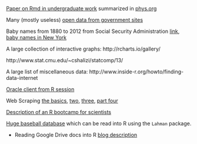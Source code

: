 

[Paper on Rmd in undergraduate work](http://escholarship.org/uc/item/90b2f5xh) summarized in [phys.org](http://phys.org/news/2014-02-scientific-young.html)

Many (mostly useless) [open data from government sites](http://www.data.gov/open-gov/)

Baby names from 1880 to 2012 from Social Security Administration [link](http://www.ssa.gov/oact/babynames/names.zip), [baby names in New York](http://catalog.data.gov/dataset/baby-names-beginning-2007)

A large collection of interactive graphs: http://rcharts.io/gallery/

http://www.stat.cmu.edu/~cshalizi/statcomp/13/

A large list of miscellaneous data: http://www.inside-r.org/howto/finding-data-internet

[Oracle client from R session](http://www.inside-r.org/node/48947)

Web Scraping [the basics](http://quantifyingmemory.blogspot.co.uk/2014/02/web-scraping-basics.html), [two](http://quantifyingmemory.blogspot.co.uk/2014/02/web-scraping-part2-digging-deeper.html), [three](http://quantifyingmemory.blogspot.com/2014/03/web-scraping-scaling-up-digital-data.html),  [part four](http://quantifyingmemory.blogspot.com/2014/03/web-scraping-working-with-apis.html)

[Description of an R bootcamp for scientists](http://gettinggeneticsdone.blogspot.com/2014/03/software-carpentry-at-uva-redux.html)


[Huge baseball database](http://www.seanlahman.com/baseball-archive/statistics/) which can be read into R using the `Lahman` package.

* Reading Google Drive docs into R [blog description](http://www.r-bloggers.com/download-all-documents-from-google-drive-with-r/?utm_source=feedburner&utm_medium=email&utm_campaign=Feed%3A+RBloggers+%28R+bloggers%29)